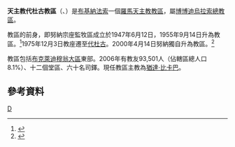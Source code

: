{{Infobox Roman Catholic diocese
|Roman Catholic Diocese of = 天主教代杜古教區
|Latin name of diocese = Dioecesis Deduguensis
|image =
|caption = 
|location = [[布基納法索|布基納法索]]
|territory =[[布克萊迪穆翁大區|布克萊迪穆翁大區]]東部
|population =93,501
|rite = 拉丁禮
|patron = 
|province = 博博迪烏拉索
|established = 1947年
|cathedral = 聖亞納主教座堂
|副主教座堂 =
|leadership = 主教
|website =
|教宗 = 
|metropolitan =
|ordinary =猶達·比卡巴
|emeritus =
 |coadjutor bishop = 
}}

'''天主教代杜古教區'''（{{lang-la|Dioecesis Deduguensis}}、{{lang-fr|Diocèse de Dédougou}}）是[[布基納法索|布基納法索]]一個[[羅馬天主教|羅馬天主教]][[教區|教區]]，屬[[天主教博博迪烏拉索總教區|博博迪烏拉索總教區]]。

教區的前身，即努納宗座監牧區成立於1947年6月12日，1955年9月14日升為教區。<ref>{{cite journal
|journal=[[宗座公報|宗座公報]]
|publisher=梵蒂岡出版社
|date=1956年
|volume=48
|title=''Dum tantis''
|page=113
|url=http://www.vatican.va/archive/aas/documents/AAS%2048%20%5B1956%5D%20-%20ocr.pdf
|access-date=2011-10-26
|archive-date=2010-03-27
|archive-url=https://web.archive.org/web/20100327070537/http://www.vatican.va/archive/aas/documents/AAS%2048%20%5B1956%5D%20-%20ocr.pdf
|dead-url=no
}}</ref>1975年12月3日教座遷至[[代杜古|代杜古]]。2000年4月14日努納獨自升為教區。<ref>{{Cite web |url=http://www.vatican.va/holy_father/john_paul_ii/apost_constitutions/documents/hf_jp-ii_apc_20000414_grave-successoris_lt.html |title=升為教區的宗座憲令 |access-date=2013-07-02 |archive-date=2014-05-18 |archive-url=https://web.archive.org/web/20140518003056/http://www.vatican.va/holy_father/john_paul_ii/apost_constitutions/documents/hf_jp-ii_apc_20000414_grave-successoris_lt.html |dead-url=no }}</ref>

教區包括[[布克萊迪穆翁大區|布克萊迪穆翁大區]]東部。2006年有教友93,501人（佔轄區總人口8.1%）、十二個堂區、六十名司鐸。現任教區主教為[[猶達·比卡巴|猶達·比卡巴]]。

==參考資料==
{{reflist}}
{{布基納法索天主教教區}}

[[Category:布基納法索天主教教區|D]]